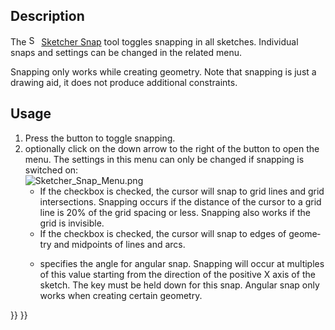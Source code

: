 <languages/>

<div lang="en" dir="ltr" class="mw-content-ltr">
{{Docnav
|[[Sketcher_Grid|Toggle grid]]
|[[Sketcher_RenderingOrder|Configure rendering order]]
|[[Sketcher_Workbench|Sketcher]]
|IconL=Sketcher_Grid.svg
|IconR=Sketcher_RenderingOrder.svg
|IconC=Workbench_Sketcher.svg
}}
</div>

<div lang="en" dir="ltr" class="mw-content-ltr">
{{GuiCommand
|Name=Sketcher Snap
|Workbenches=[[Sketcher_Workbench|Sketcher]]
|Version=0.21
|SeeAlso=[[Sketcher_Grid|Sketcher Grid]]
}}
</div>

<div lang="en" dir="ltr" class="mw-content-ltr">
== Description ==
</div>

<div lang="en" dir="ltr" class="mw-content-ltr">
The [[Image:Sketcher_Snap.svg|16px]] [[Sketcher_Snap|Sketcher Snap]] tool toggles snapping in all sketches. Individual snaps and settings can be changed in the related menu.
</div>

<div lang="en" dir="ltr" class="mw-content-ltr">
Snapping only works while creating geometry. Note that snapping is just a drawing aid, it does not produce additional constraints.
</div>

<div lang="en" dir="ltr" class="mw-content-ltr">
== Usage ==
</div>

<div lang="en" dir="ltr" class="mw-content-ltr">
# Press the {{Button|[[Image:Sketcher_Snap.svg|16px]] [[Sketcher_Snap|Toggle snap]]}} button to toggle snapping.
# optionally click on the down arrow to the right of the button to open the menu. The settings in this menu can only be changed if snapping is switched on:<br>[[File:Sketcher_Snap_Menu.png]]
#* If the {{MenuCommand|Snap to grid}} checkbox is checked, the cursor will snap to grid lines and grid intersections. Snapping occurs if the distance of the cursor to a grid line is 20% of the grid spacing or less. Snapping also works if the grid is invisible.
#* If the {{MenuCommand|Snap to objects}} checkbox is checked, the cursor will snap to edges of geometry and midpoints of lines and arcs.
#* {{MenuCommand|Snap angle}} specifies the angle for angular snap. Snapping will occur at multiples of this value starting from the direction of the positive X axis of the sketch. The {{KEY|Ctrl}} key must be held down for this snap. Angular snap only works when creating certain geometry.
</div>


<div lang="en" dir="ltr" class="mw-content-ltr">
{{Docnav
|[[Sketcher_Grid|Toggle grid]]
|[[Sketcher_RenderingOrder|Configure rendering order]]
|[[Sketcher_Workbench|Sketcher]]
|IconL=Sketcher_Grid.svg
|IconR=Sketcher_RenderingOrder.svg
|IconC=Workbench_Sketcher.svg
}}
</div>

{{Sketcher_Tools_navi{{#translation:}}}}
{{Userdocnavi{{#translation:}}}}